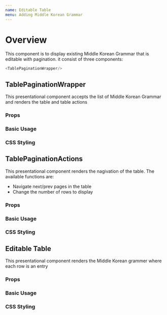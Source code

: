 ```yaml
---
name: Editable Table
menu: Adding Middle Korean Grammar
---
```



# Overview
This component is to display existing Middle Korean Grammar that is editable with pagination. it consist of three components:

```javascript
<TablePaginationWrapper/>
```
## TablePaginationWrapper

This presentational component accepts the list of Middle Korean Grammar and renders the table and table actions

### Props

<Props of={TablePaginationWrapper} />

### Basic Usage

### CSS Styling


## TablePaginationActions

This presentational component renders the nagivation of the table. The available functions are:
- Navigate next/prev pages in the table
- Change the number of rows to display

### Props

<Props of={TablePaginationActions} />

### Basic Usage

### CSS Styling

## Editable Table

This presentational component renders the Middle Korean grammer where each row is an entry

### Props
<Props of={EditableTableRow} />

### Basic Usage

### CSS Styling